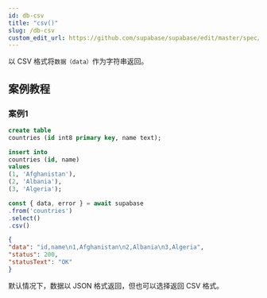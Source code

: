 ```yaml
---
id: db-csv
title: "csv()"
slug: /db-csv
custom_edit_url: https://github.com/supabase/supabase/edit/master/spec/supabase_js_v2.yml
---
```



以 CSV 格式将`数据（data）`作为字符串返回。

## 案例教程
### 案例1 

<Tabs scrollable size="small" type="underlined" defaultActiveId="demo1">

<TabPanel id="demo1" label="建表">

  ```sql
create table
  countries (id int8 primary key, name text);

insert into
  countries (id, name)
values
  (1, 'Afghanistan'),
  (2, 'Albania'),
  (3, 'Algeria');
  ```

</TabPanel>

<TabPanel id="demo2" label="使用方法">

  ```ts
const { data, error } = await supabase
  .from('countries')
  .select()
  .csv()
  ```

</TabPanel>


<TabPanel id="demo3" label="返回结果">

  ```json
{
  "data": "id,name\n1,Afghanistan\n2,Albania\n3,Algeria",
  "status": 200,
  "statusText": "OK"
}
  ```

</TabPanel>

<TabPanel id="demo4" label="注意事项">

默认情况下，数据以 JSON 格式返回，但也可以选择返回 CSV 格式。

</TabPanel>
</Tabs>
